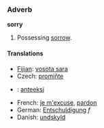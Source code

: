 ===Adverb===
'''sorry'''

#Possessing [[sorrow]].

====Translations====
*[[Fijian]]: [[vosota sara]]
*Czech: [[promiňte]]
*{{fi}}: [[anteeksi]]
*French: [[je m'excuse]], [[pardon]]
*German: [[Entschuldigung]] ''f''
*Danish: [[undskyld]]